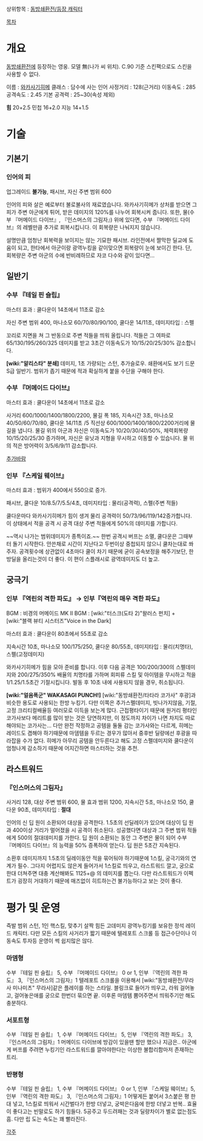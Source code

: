 상위항목 : [[동방쇄환전/등장 캐릭터]]

[[목차]]

= 개요 =

[[동방쇄환전]]에 등장하는 영웅. 모델 無(나가 씨 위치). C.90 기준 스킨팩으로도 스킨을 사용할 수 없다.

이름 : [[와카사기히메]]
클래스 : 담수에 사는 인어
사정거리 : 128(근거리)
이동속도 : 285
공격속도 : 2.45
기본 공격력 : 25~30(속성 제외)


'''힘''' 20+2.5
민첩 16+2.0
지능 14+1.5


= 기술 =

== 기본기 ==

=== 인어의 피 ===

업그레이드 '''불가능''', 패시브, 자신 주변 범위 600

인어의 피와 살은 예로부터 불로불사의 재료였습니다. 와카사기히메가 상처를 받으면 그 피가 주변 아군에게 튀어, 받은 데미지의 120%를 나누어 회복시켜 줍니다. 또한, 물(수부 『머메이드 다이브』, 『인스머스의 그림자』) 위에 있다면, 수부 『머메이드 다이브』의 레벨만큼 추가로 회복시킵니다. 이 회복량은 나눠지지 않습니다.


설명만큼 엄청난 회복력을 보이지는 않는 기묘한 패시브. 라인전에서 짤막한 딜교에 도움이 되고, 한타에서 아군이랑 광역누킹을 같이맞으면 회복량이 눈에 보이긴 한다. 단, 회복량은 주변 아군의 수에 반비례하므로 자코 다수와 같이 있다면...


== 일반기 ==


=== 수부 『테일 핀 슬립』 ===

마스터 효과 : 쿨다운이 14초에서 11초로 감소

자신 주변 범위 400, 마나소모 60/70/80/90/100, 쿨다운 14/11초, 데미지타입 : 스펠

꼬리로 지면을 쳐 그 반동으로 주변 적들을 띄워 올립니다. 적들은 그 여파로 65/130/195/260/325 데미지를 받고 3초간 이동속도가 10/15/20/25/30% 감소합니다.


'''[wiki:"알리스타" 분쇄]'''
데미지, 1초 가량되는 스턴, 추가슬로우. 쇄환에서도 보기 드문 S급 일반기. 범위가 좁기 때문에 적과 확실하게 붙을 수단을 구해야 한다. 
 


=== 수부 『머메이드 다이브』 ===

마스터 효과 : 쿨다운이 14초에서 11초로 감소

사거리 600/1000/1400/1800/2200, 물길 폭 185, 지속시간 3초, 마나소모 40/50/60/70/80, 쿨다운 14/11초
/5
직선상 600/1000/1400/1800/2200거리에 물길을 냅니다. 물길 위의 아군과 자신은 이동속도가 10/20/30/40/50%, 체력회복량 10/15/20/25/30 증가하며, 자신은 유닛과 지형을 무시하고 이동할 수 있습니다. 물 위의 적은 방어력이 3/5/6/9/11 감소합니다.

[[추가바람]]

=== 인부 『스케일 웨이브』 ===

마스터 효과 : 범위가 400에서 550으로 증가.

패시브, 쿨다운 10/8.5/7/5.5/4초, 데미지타입 : 물리(공격력), 스펠(주변 적들)

쿨다운마다 와카사기히메가 힘이 생겨 물리 공격력이 50/73/96/119/142증가합니다. 이 상태에서 적을 공격 시 공격 대상 주변 적들에게 50%의 데미지를 가합니다.


~~역시 나가는 범위데미지가 종특이죠.~~
한번 공격시 버프는 소멸, 쿨다운은 그때부터 돌기 시작한다. 안쓴채로 시간이 지난다고 두번이상 중첩되지 않으니 쿨차는대로 쏴주자. 공격횟수에 상관없이 4초마다 쿨이 차기 때문에 굳이 공속보정을 해주기보단, 한방딜을 올리는것이 더 좋다. 이 편이 스플래시로 광역데미지도 더 높고.



== 궁극기 ==

=== 인부 『역린의 격한 파도』 → 인부『역린의 매우 격한 파도』 ===

BGM : 비경의 머메이드
MK II BGM : [wiki:"터스크(도타 2)"왈러스 펀치] + [wiki:"블랙 뷰티 시스터즈"Voice in the Dark]

마스터 효과 : 쿨다운이 80초에서 55초로 감소

지속시간 10초, 마나소모 100/175/250, 쿨다운 80/55초, 데미지타입 : 물리(치명타), 스펠(고정데미지)

와카사기히메가 힘을 모아 준비를 합니다. 이후 다음 공격은 100/200/300의 스펠데미지와 200/275/350% 배율의 치명타를 가하며 회피류 스킬 및 아이템을 무시하고 적을 1/1.25/1.5초간 기절시킵니다. 발동 후 10초 내에 사용되지 않을 경우, 취소됩니다.


'''[wiki:"얼음폭군" WAKASAGI PUNCH!]'''
[wiki:"동방쇄환전/타타라 코가사" 후광]과 비슷한 용도로 사용되는 한방 누킹기. 다만 이쪽은 추가스펠데미지, 빗나가지않음, 기절, 고정 크리티컬배율등 여러모로 이득을 보는게 많다. 근접평타이기 때문에 원거리 평타인 코가사보다 메리트를 많이 받는 것은 당연하지만, 이 정도까지 차이가 나면 차지도 따로 해야되는 코가사는... 다만 완전 작정하고 공템을 둘둘 감는 코가사와는 다르게, 히메는 레이드도 겸해야 하기때문에 마뎀템을 두르는 경우가 많아서 중후반 딜량에선 후광을 따라잡을 수가 없다. 히메가 아무리 공템을 안두른다고 해도 고정 스펠데미지와 쿨다운이 엄청나게 감소하기 때문에 어지간하면 마스터하는 것을 추천.



== 라스트워드 ==

=== 『인스머스의 그림자』 ===

사거리 128, 대상 주변 범위 600, 물 효과 범위 1200, 지속시간 5초, 마나소모 150, 쿨다운 90초, 데미지타입 : '''절대'''

인어의 신 딥 원이 소환되어 대상을 공격한다. 1.5초의 선딜레이가 있으며 대상이 딥 원과 400이상 거리가 멀어졌을 시 공격이 취소된다. 성공했다면 대상과 그 주변 범위 적들에게 500의 절대데미지를 가한다. 딥 원이 소환되는 동안 그 주변은 물이 되어 수부 『머메이드 다이브』의 능력을 50% 증폭하여 얻는다. 딥 원은 5초간 지속된다.


소환후 데미지까지 1.5초의 딜레이동안 적을 묶어둬야 하기때문에 1스킬, 궁극기와의 연계가 필수. 그다지 어렵지도 않은게 들어가서 1스킬로 띄우고, 라스트워드 깔고, 궁으로 한대 더쳐주면 대충 계산해봐도 1125+@ 의 데미지를 뽑는다. 다만 라스트워드가 이펙트가 굉장히 거대하기 때문에 매즈없이 히트하는건 불가능하다고 보는 것이 좋다.




= 평가 및 운영 =
즉발 범위 스턴, 1인 핵스킬, 맞추기 살짝 힘든 고데미지 광역누킹기를 보유한 정석 레이드 캐릭터.
다만 모든 스킬의 사거리가 짧기 때문에 텔레포트 스크롤 등 접근수단이나 이동속도 투자등 운영이 썩 쉽지많은 않다. 


=== 마뎀형 ===
수부 『테일 핀 슬립』 5, 수부 『머메이드 다이브』 0 or 1, 인부 『역린의 격한 파도』 3, 『인스머스의 그림자』1
텔레포트 스크롤을 이용해서 [wiki:"동방쇄환전/무라사 미나미츠" 무라사]같은 플레이를 하는 스타일. 블링크로 들어가 띄우고, 라워 걸어놓고, 걸어놓은애를 궁으로 한번더 묶으면 끝. 이후론 마뎀템 뿜어주면서 띄워주기만 해도 충분하다.


=== 서포트형 ===
수부 『테일 핀 슬립』 1, 수부 『머메이드 다이브』 5, 인부 『역린의 격한 파도』 3, 『인스머스의 그림자』1
머메이드 다이브에 방감이 있을땐 할만 했으나 지금은.. 아군에게 버프를 주려면 누킹기인 라스트워드를 깔아야한다는 이상한 불합리함마저 존재하는 트리. 


=== 반평형 ===
수부 『테일 핀 슬립』 1, 수부 『머메이드 다이브』 0 or 1, 인부 『스케일 웨이브』5, 인부 『역린의 격한 파도』 3, 『인스머스의 그림자』1
어떻게든 붙어서 3스붙은 평 한대 넣고, 1스킬로 띄워서 시간벌다가 한방 더넣고, 궁박은다음에 한방 더넣고 반복.. 효율이 좋다고는 빈말로도 하기 힘들다. 5공주고 두드려패는 것과 딜량차이가 별로 없는점도 흠. 다만 립 도는 속도는 꽤 빨라진다.




[[각주]]
